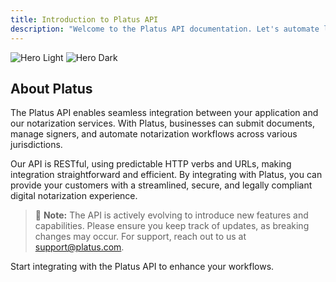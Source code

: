 ```yaml
---
title: Introduction to Platus API
description: "Welcome to the Platus API documentation. Let's automate legal for your business."
---
```


<img
  className="block dark:hidden"
  src="/images/hero-light.svg"
  alt="Hero Light"
/>
<img
  className="hidden dark:block"
  src="/images/hero-dark.svg"
  alt="Hero Dark"
/>

## About Platus

The Platus API enables seamless integration between your application and our notarization services. With Platus, businesses can submit documents, manage signers, and automate notarization workflows across various jurisdictions.

Our API is RESTful, using predictable HTTP verbs and URLs, making integration straightforward and efficient. By integrating with Platus, you can provide your customers with a streamlined, secure, and legally compliant digital notarization experience.

> 🔨 **Note:** The API is actively evolving to introduce new features and capabilities. Please ensure you keep track of updates, as breaking changes may occur. For support, reach out to us at [support@platus.com](mailto:support@platus.com).

<CardGroup cols={1}>
  <Card
    title="Get Started with API"
    icon="rocket"
    href="/quickstart"
  >
    Start integrating with the Platus API to enhance your workflows.
  </Card>
</CardGroup>

